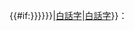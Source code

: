 <span class="LangWithName">{{#if:{{{links|{{{link|{{{l|}}}}}}}}}|[[白話字]]|[[白話字]]}}：<span lang="nan-Latn">{{{1}}}</span></span><noinclude>
{{Documentation}}
<!-- place category and language links on the /doc sub-page -->
</noinclude>